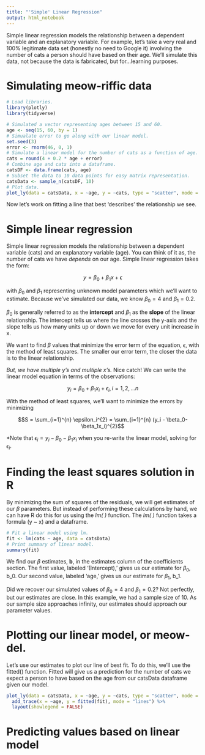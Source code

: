 ```yaml
---
title: "'Simple' Linear Regression"
output: html_notebook
---
```


Simple linear regression models the relationship between a dependent variable and an explanatory variable. For example, let's take a very real and 100% legitimate data set (honestly no need to Google it) involving the number of cats a person should have based on their age. We'll simulate this data, not because the data is fabricated, but for...learning purposes. 

# Simulating meow-riffic data

```r
# Load libraries.
library(plotly)
library(tidyverse)
```

```r
# Simulated a vector representing ages between 15 and 60.
age <- seq(15, 60, by = 1)
# Simualate error to go along with our linear model. 
set.seed(3)
error <- rnorm(46, 0, 1)
# Simulate a linear model for the number of cats as a function of age.
cats = round(4 + 0.2 * age + error)
# Combine age and cats into a dataframe. 
catsDF <- data.frame(cats, age)
# Subset the data to 10 data points for easy matrix representation. 
catsData <- sample_n(catsDF, 10)
# Plot data.
plot_ly(data = catsData, x = ~age, y = ~cats, type = "scatter", mode = "markers")
```

Now let's work on fitting a line that best 'describes' the relationship we see.

# Simple linear regression 

Simple linear regression models the relationship between a dependent variable (cats) and an explanatory variable (age). You can think of it as, the number of cats we have *depends* on our age. Simple linear regression takes the form: 

$$y = \beta_0 + \beta_1x + \epsilon$$

with $\beta_0$ and $\beta_1$ representing unknown model parameters which we'll want to estimate. Because we've simulated our data, we know $\beta_0 = 4$ and $\beta_1 = 0.2$. 

$\beta_0$ is generally referred to as the **intercept** and $\beta_1$ as the **slope** of the linear relationship. The intercept tells us where the line crosses the y-axis and the slope tells us how many units up or down we move for every unit increase in x.

We want to find $\beta$ values that minimize the error term of the equation, $\epsilon$, with the method of least squares. The smaller our error term, the closer the data is to the linear relationship. 

*But, we have multiple y's and multiple x's.* Nice catch! We can write the linear model equation in terms of the observations:

$$y_i = \beta_0 + \beta_1x_i + \epsilon_i, i = 1, 2, ...n$$ 

With the method of least squares, we'll want to minimize the errors by minimizing

$$S = \sum_{i=1}^{n} \epsilon_i^{2} = \sum_{i=1}^{n} (y_i - \beta_0-\beta_1x_i)^{2}$$

*Note that $\epsilon_i = y_i - \beta_0 - \beta_1x_i$ when you re-write the linear model, solving for $\epsilon_i$.

# Finding the least squares solution in R

By minimizing the sum of squares of the residuals, we will get estimates of our $\beta$ parameters. But instead of performing these calculations by hand, we can have R do this for us using the *lm( )* function. The *lm( )* function takes a formula (y ~ x) and a dataframe. 

```r
# Fit a linear model using lm.
fit <- lm(cats ~ age, data = catsData)
# Print summary of linear model.
summary(fit)
```

We find our $\beta$ estimates, **b**, in the estimates column of the coefficients section. The first value, labeled '(Intercept),' gives us our estimate for $\beta_0$, b_0. Our second value, labeled 'age,' gives us our estimate for $\beta_1$, b_1. 

Did we recover our simulated values of $\beta_0 = 4$ and $\beta_1 = 0.2$? Not perfectly, but our estimates are close. In this example, we had a sample size of 10. As our sample size approaches infinity, our estimates should approach our parameter values. 

# Plotting our linear model, or meow-del. 

Let's use our estimates to plot our line of best fit. To do this, we'll use the fitted() function. Fitted will give us a prediction for the number of cats we expect a person to have based on the age from our catsData dataframe given our model. 

```r
plot_ly(data = catsData, x = ~age, y = ~cats, type = "scatter", mode = "markers") %>%
  add_trace(x = ~age, y = fitted(fit), mode = "lines") %>%
  layout(showlegend = FALSE)
```


# Predicting values based on linear model















